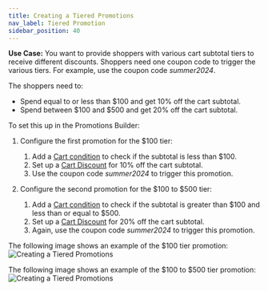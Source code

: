 ```yaml
---
title: Creating a Tiered Promotions
nav_label: Tiered Promotion
sidebar_position: 40
---
```


**Use Case:** You want to provide shoppers with various cart subtotal tiers to receive different discounts. Shoppers need one coupon code to trigger the various tiers. For example, use the coupon code *summer2024*.

The shoppers need to:
- Spend equal to or less than $100 and get 10% off the cart subtotal.
- Spend between $100 and $500 and get 20% off the cart subtotal.

To set this up in the Promotions Builder:

1. Configure the first promotion for the $100 tier:
    1. Add a [Cart condition](/docs/commerce-manager/promotions-builder/creating-a-promotion-in-promotions-builder#creating-a-cart-condition) to check if the subtotal is less than $100.
    1. Set up a [Cart Discount](/docs/commerce-manager/promotions-builder/creating-a-promotion-in-promotions-builder#creating-a-cart-discount-promotion) for 10% off the cart subtotal.
    1. Use the coupon code *summer2024* to trigger this promotion.

1. Configure the second promotion for the $100 to $500 tier:
    1. Add a [Cart condition](/docs/commerce-manager/promotions-builder/creating-a-promotion-in-promotions-builder#creating-a-cart-condition) to check if the subtotal is greater than $100 and less than or equal to $500.
    1. Set up a [Cart Discount](/docs/commerce-manager/promotions-builder/creating-a-promotion-in-promotions-builder#creating-a-cart-discount-promotion) for 20% off the cart subtotal.
    1. Again, use the coupon code *summer2024* to trigger this promotion.

The following image shows an example of the $100 tier promotion:
![Creating a Tiered Promotions](/assets/promotion-example-scenario-4-1.png)

The following image shows an example of the $100 to $500 tier promotion:
![Creating a Tiered Promotions](/assets/promotion-example-scenario-4-2.png)